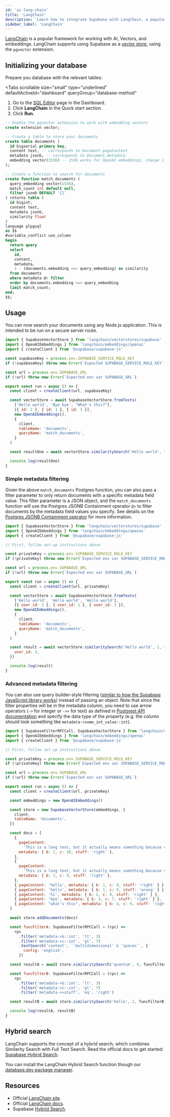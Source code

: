 ```yaml
---
id: 'ai-lang-chain'
title: 'LangChain'
description: 'Learn how to integrate Supabase with LangChain, a popular framework for composing AI, Vectors, and embeddings'
sidebar_label: 'LangChain'
---
```


[LangChain](https://langchain.com/) is a popular framework for working with AI, Vectors, and embeddings. LangChain supports using Supabase as a [vector store](https://js.langchain.com/docs/modules/indexes/vector_stores/integrations/supabase), using the `pgvector` extension.

## Initializing your database

Prepare you database with the relevant tables:

<Tabs
  scrollable
  size="small"
  type="underlined"
  defaultActiveId="dashboard"
  queryGroup="database-method"
>
<TabPanel id="dashboard" label="Dashboard">

1. Go to the [SQL Editor](https://supabase.com/dashboard/project/_/sql) page in the Dashboard.
2. Click **LangChain** in the Quick start section.
3. Click **Run**.

</TabPanel>
<TabPanel id="sql" label="SQL">

```sql
-- Enable the pgvector extension to work with embedding vectors
create extension vector;

-- Create a table to store your documents
create table documents (
  id bigserial primary key,
  content text, -- corresponds to Document.pageContent
  metadata jsonb, -- corresponds to Document.metadata
  embedding vector(1536) -- 1536 works for OpenAI embeddings, change if needed
);

-- Create a function to search for documents
create function match_documents (
  query_embedding vector(1536),
  match_count int default null,
  filter jsonb DEFAULT '{}'
) returns table (
  id bigint,
  content text,
  metadata jsonb,
  similarity float
)
language plpgsql
as $$
#variable_conflict use_column
begin
  return query
  select
    id,
    content,
    metadata,
    1 - (documents.embedding <=> query_embedding) as similarity
  from documents
  where metadata @> filter
  order by documents.embedding <=> query_embedding
  limit match_count;
end;
$$;
```

</TabPanel>
</Tabs>

## Usage

You can now search your documents using any Node.js application. This is intended to be run on a secure server route.

```js
import { SupabaseVectorStore } from 'langchain/vectorstores/supabase'
import { OpenAIEmbeddings } from 'langchain/embeddings/openai'
import { createClient } from '@supabase/supabase-js'

const supabaseKey = process.env.SUPABASE_SERVICE_ROLE_KEY
if (!supabaseKey) throw new Error(`Expected SUPABASE_SERVICE_ROLE_KEY`)

const url = process.env.SUPABASE_URL
if (!url) throw new Error(`Expected env var SUPABASE_URL`)

export const run = async () => {
  const client = createClient(url, supabaseKey)

  const vectorStore = await SupabaseVectorStore.fromTexts(
    ['Hello world', 'Bye bye', "What's this?"],
    [{ id: 2 }, { id: 1 }, { id: 3 }],
    new OpenAIEmbeddings(),
    {
      client,
      tableName: 'documents',
      queryName: 'match_documents',
    }
  )

  const resultOne = await vectorStore.similaritySearch('Hello world', 1)

  console.log(resultOne)
}
```

### Simple metadata filtering

Given the above `match_documents` Postgres function, you can also pass a filter parameter to only return documents with a specific metadata field value. This filter parameter is a JSON object, and the `match_documents` function will use the Postgres JSONB Containment operator `@>` to filter documents by the metadata field values you specify. See details on the [Postgres JSONB Containment operator](https://www.postgresql.org/docs/current/datatype-json.html#JSON-CONTAINMENT) for more information.

```js
import { SupabaseVectorStore } from 'langchain/vectorstores/supabase'
import { OpenAIEmbeddings } from 'langchain/embeddings/openai'
import { createClient } from '@supabase/supabase-js'

// First, follow set-up instructions above

const privateKey = process.env.SUPABASE_SERVICE_ROLE_KEY
if (!privateKey) throw new Error(`Expected env var SUPABASE_SERVICE_ROLE_KEY`)

const url = process.env.SUPABASE_URL
if (!url) throw new Error(`Expected env var SUPABASE_URL`)

export const run = async () => {
  const client = createClient(url, privateKey)

  const vectorStore = await SupabaseVectorStore.fromTexts(
    ['Hello world', 'Hello world', 'Hello world'],
    [{ user_id: 2 }, { user_id: 1 }, { user_id: 3 }],
    new OpenAIEmbeddings(),
    {
      client,
      tableName: 'documents',
      queryName: 'match_documents',
    }
  )

  const result = await vectorStore.similaritySearch('Hello world', 1, {
    user_id: 3,
  })

  console.log(result)
}
```

### Advanced metadata filtering

You can also use query builder-style filtering ([similar to how the Supabase JavaScript library works](https://supabase.com/docs/reference/javascript/using-filters)) instead of passing an object. Note that since the filter properties will be in the metadata column, you need to use arrow operators (`->` for integer or `->>` for text) as defined in [Postgrest API documentation](https://postgrest.org/en/stable/references/api/tables_views.html?highlight=operators#json-columns) and specify the data type of the property (e.g. the column should look something like `metadata->some_int_value::int`).

```js
import { SupabaseFilterRPCCall, SupabaseVectorStore } from 'langchain/vectorstores/supabase'
import { OpenAIEmbeddings } from 'langchain/embeddings/openai'
import { createClient } from '@supabase/supabase-js'

// First, follow set-up instructions above

const privateKey = process.env.SUPABASE_SERVICE_ROLE_KEY
if (!privateKey) throw new Error(`Expected env var SUPABASE_SERVICE_ROLE_KEY`)

const url = process.env.SUPABASE_URL
if (!url) throw new Error(`Expected env var SUPABASE_URL`)

export const run = async () => {
  const client = createClient(url, privateKey)

  const embeddings = new OpenAIEmbeddings()

  const store = new SupabaseVectorStore(embeddings, {
    client,
    tableName: 'documents',
  })

  const docs = [
    {
      pageContent:
        'This is a long text, but it actually means something because vector database does not understand Lorem Ipsum. So I would need to expand upon the notion of quantum fluff, a theoretical concept where subatomic particles coalesce to form transient multidimensional spaces. Yet, this abstraction holds no real-world application or comprehensible meaning, reflecting a cosmic puzzle.',
      metadata: { b: 1, c: 10, stuff: 'right' },
    },
    {
      pageContent:
        'This is a long text, but it actually means something because vector database does not understand Lorem Ipsum. So I would need to proceed by discussing the echo of virtual tweets in the binary corridors of the digital universe. Each tweet, like a pixelated canary, hums in an unseen frequency, a fascinatingly perplexing phenomenon that, while conjuring vivid imagery, lacks any concrete implication or real-world relevance, portraying a paradox of multidimensional spaces in the age of cyber folklore.',
      metadata: { b: 2, c: 9, stuff: 'right' },
    },
    { pageContent: 'hello', metadata: { b: 1, c: 9, stuff: 'right' } },
    { pageContent: 'hello', metadata: { b: 1, c: 9, stuff: 'wrong' } },
    { pageContent: 'hi', metadata: { b: 2, c: 8, stuff: 'right' } },
    { pageContent: 'bye', metadata: { b: 3, c: 7, stuff: 'right' } },
    { pageContent: "what's this", metadata: { b: 4, c: 6, stuff: 'right' } },
  ]

  await store.addDocuments(docs)

  const funcFilterA: SupabaseFilterRPCCall = (rpc) =>
    rpc
      .filter('metadata->b::int', 'lt', 3)
      .filter('metadata->c::int', 'gt', 7)
      .textSearch('content', `'multidimensional' & 'spaces'`, {
        config: 'english',
      })

  const resultA = await store.similaritySearch('quantum', 4, funcFilterA)

  const funcFilterB: SupabaseFilterRPCCall = (rpc) =>
    rpc
      .filter('metadata->b::int', 'lt', 3)
      .filter('metadata->c::int', 'gt', 7)
      .filter('metadata->>stuff', 'eq', 'right')

  const resultB = await store.similaritySearch('hello', 2, funcFilterB)

  console.log(resultA, resultB)
}
```

## Hybrid search

LangChain supports the concept of a hybrid search, which combines Similarity Search with Full Text Search. Read the official docs to get started: [Supabase Hybrid Search](https://js.langchain.com/docs/modules/indexes/retrievers/supabase-hybrid).

You can install the LangChain Hybrid Search function though our [database.dev package manager](https://database.dev/langchain/hybrid_search).

## Resources

- Official [LangChain site](https://langchain.com/).
- Official [LangChain docs](https://js.langchain.com/docs/modules/indexes/vector_stores/integrations/supabase).
- Supabase [Hybrid Search](https://js.langchain.com/docs/modules/indexes/retrievers/supabase-hybrid).
